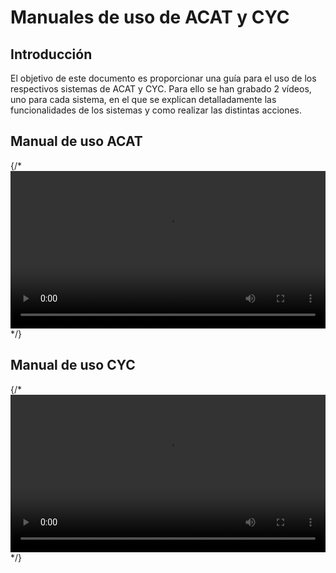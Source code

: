 # Manuales de uso de ACAT y CYC

## Introducción

El objetivo de este documento es proporcionar una guía para el uso de los respectivos sistemas de ACAT y CYC. Para ello se han grabado 2 vídeos, uno para cada sistema, en el que se explican detalladamente las funcionalidades de los sistemas y como realizar las distintas acciones.


## Manual de uso ACAT
{/*
<video width="100%" controls>
  <source src="/vid/Demo ACAT manual de uso .mp4 " type="video/mp4"/>
Your browser does not support the video tag.
</video> 
*/}

## Manual de uso CYC
{/*
<video width="100%" controls>
  <source src="/vid/Demo CyC manual de uso.mp4" type="video/mp4"/>
Your browser does not support the video tag.
</video>
*/}

